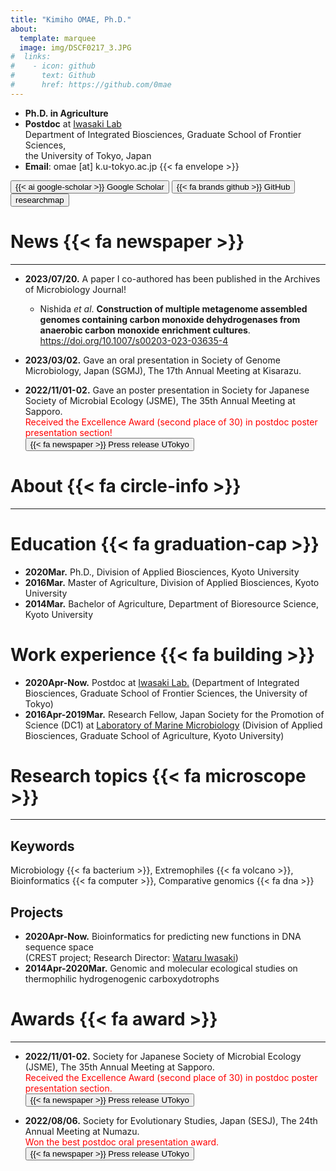 ```yaml
---
title: "Kimiho OMAE, Ph.D."
about:
  template: marquee
  image: img/DSCF0217_3.JPG
#  links:
#    - icon: github
#      text: Github
#      href: https://github.com/0mae
---
```


- **Ph.D. in Agriculture** <i class="fa-solid fa-graduation-cap"></i>
- **Postdoc** at [Iwasaki Lab](http://www.google.com/url?q=http%3A%2F%2Fiwasakilab.k.u-tokyo.ac.jp%2Feindex.html&sa=D&sntz=1&usg=AOvVaw0S74K96XXFC5uTbwDkEmdR)<br>
  Department of Integrated Biosciences, Graduate School of Frontier Sciences,<br> the University of Tokyo, Japan <i class="fa-solid fa-building-columns"></i>
- **Email**: omae [at] k.u-tokyo.ac.jp {{< fa envelope >}}

<button type="button" class="btn btn-primary" onclick="location.href='https://scholar.google.co.jp/citations?user=QLsz6OMAAAAJ&hl=ja'">
{{< ai google-scholar >}} Google Scholar
</button>
<button type="button" class="btn btn-dark" onclick="location.href='https://github.com/0mae'">
{{< fa brands github >}} GitHub
</button>
<button type="button" class="btn btn-secondary" onclick="location.href='https://researchmap.jp/omaek?lang=en'">
researchmap
</button>


# News {{< fa newspaper >}}

---

- **2023/07/20.** A paper I co-authored has been published in the Archives of Microbiology Journal!
  - Nishida *et al*. **Construction of multiple metagenome assembled genomes containing carbon monoxide dehydrogenases from anaerobic carbon monoxide enrichment cultures**. [https://doi.org/10.1007/s00203-023-03635-4](https://doi.org/10.1007/s00203-023-03635-4)

- **2023/03/02.** Gave an oral presentation in Society of Genome Microbiology, Japan (SGMJ), The 17th Annual Meeting at Kisarazu.

- **2022/11/01-02.** Gave an poster presentation in Society for Japanese Society of Microbial Ecology (JSME), The 35th Annual Meeting at Sapporo. <br>
<span style="color:red">Received the Excellence Award (second place of 30) in postdoc poster presentation section!</span><br>
<button type="button" class="btn btn-info" onclick="location.href='https://www.k.u-tokyo.ac.jp/information/category/award/9846.html'">
{{< fa newspaper >}} Press release UTokyo
</button>

# About  {{< fa circle-info >}}

---

# Education {{< fa graduation-cap >}}

- **2020Mar.** Ph.D., Division of Applied Biosciences, Kyoto University
- **2016Mar.** Master of Agriculture, Division of Applied Biosciences, Kyoto University
- **2014Mar.** Bachelor of Agriculture, Department of Bioresource Science, Kyoto University

# Work experience {{< fa building >}}

- **2020Apr-Now.** Postdoc at [Iwasaki Lab.](http://www.google.com/url?q=http%3A%2F%2Fiwasakilab.k.u-tokyo.ac.jp%2Feindex.html&sa=D&sntz=1&usg=AOvVaw0S74K96XXFC5uTbwDkEmdR) (Department of Integrated Biosciences, Graduate School of Frontier Sciences, the University of Tokyo)
- **2016Apr-2019Mar.** Research Fellow, Japan Society for the Promotion of Science (DC1) at [Laboratory of Marine Microbiology](http://www.google.com/url?q=http%3A%2F%2Fwww.microbiology.marine.kais.kyoto-u.ac.jp%2F&sa=D&sntz=1&usg=AOvVaw1hlrXyxdodQNS_s643cNXA) (Division of Applied Biosciences, Graduate School of Agriculture, Kyoto University)

# Research topics {{< fa microscope >}}

---

## Keywords

Microbiology {{< fa bacterium >}}, Extremophiles {{< fa volcano >}}, Bioinformatics {{< fa computer >}}, Comparative genomics {{< fa dna >}}

## Projects

- **2020Apr-Now.** Bioinformatics for predicting new functions in DNA sequence space<br>
  (CREST project; Research Director: [Wataru Iwasaki](http://www.google.com/url?q=http%3A%2F%2Fiwasakilab.k.u-tokyo.ac.jp%2Fiwasaki%2Feindex.html&sa=D&sntz=1&usg=AOvVaw2O6yS5VYnyvwGAQCixxaJ0))
- **2014Apr-2020Mar.** Genomic and molecular ecological studies on thermophilic hydrogenogenic carboxydotrophs

# Awards {{< fa award >}}

---

- **2022/11/01-02.** Society for Japanese Society of Microbial Ecology (JSME), The 35th Annual Meeting at Sapporo.<br>
<span style="color:red">Received the Excellence Award (second place of 30) in postdoc poster presentation section.</span><br>
<button type="button" class="btn btn-info" onclick="location.href='https://www.k.u-tokyo.ac.jp/information/category/award/9846.html'">
{{< fa newspaper >}} Press release UTokyo
</button>

- **2022/08/06.** Society for Evolutionary Studies, Japan (SESJ), The 24th Annual Meeting at Numazu.<br>
<span style="color:red">Won the best postdoc oral presentation award.</span><br>
<button type="button" class="btn btn-info btn-info" onclick="location.href='https://www.google.com/url?q=https%3A%2F%2Fwww.k.u-tokyo.ac.jp%2Finformation%2Fcategory%2Faward%2F9634.html&sa=D&sntz=1&usg=AOvVaw0TxxC6dNfBRTJYIMQkiBI3'">
{{< fa newspaper >}} Press release UTokyo
</button>
